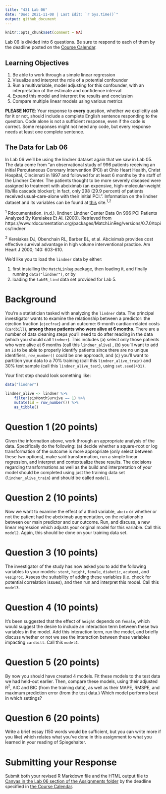 ---
title: "431 Lab 06"
date: "Due: 2021-11-08 | Last Edit: `r Sys.time()`"
output: github_document
---

```{r setup, include=FALSE}
knitr::opts_chunk$set(comment = NA)
```

Lab 06 is divided into 6 questions. Be sure to respond to each of them by the deadline posted on the [Course Calendar](https://thomaselove.github.io/431/calendar.html).

## Learning Objectives

1. Be able to work through a simple linear regression
2. Visualize and interpret the role of a potential confounder
3. Run a multivariable, model adjusting for this confounder, with an interpretation of the estimate and confidence interval
4. Expand this model and interpret the results and conclusion
5. Compare multiple linear models using various metrics

**PLEASE NOTE**: Your response to **every** question, whether we explicitly ask for it or not, should include a complete English sentence responding to the question. Code alone is not a sufficient response, even if the code is correct. Some responses might not need any code, but every response needs at least one complete sentence.

## The Data for Lab 06

In Lab 06 we'll be using the lindner dataset again that we saw in Lab 05. The data come from "an observational study of 996 patients receiving an initial Percutaneous Coronary Intervention (PCI) at Ohio Heart Health, Christ Hospital, Cincinnati in 1997 and followed for at least 6 months by the staff of the Lindner Center. The patients thought to be more severely diseased were assigned to treatment with abciximab (an expensive, high-molecular-weight IIb/IIIa cascade blocker); in fact, only 298 (29.9 percent) of patients received usual-care-alone with their initial PCI.". Information on the lindner dataset and its variables can be found at [this](https://www.rdocumentation.org/packages/MatchLinReg/versions/0.7.0/topics/lindner) site.^1,2^

^1^ Rdocumentation. (n.d.). lindner: Lindner Center Data On 996 PCI Patients Analyzed By Kereiakes Et Al. (2000). Retrieved from https://www.rdocumentation.org/packages/MatchLinReg/versions/0.7.0/topics/lindner


^2^ Kereiakes DJ, Obenchain RL, Barber BL, et al. Abciximab provides cost effective survival advantage in high volume interventional practice. Am Heart J 2000; 140: 603-610.


We'd like you to load the `lindner` data by either:

1. first installing the `MatchLinReg` package, then loading it, and finally running `data("lindner")`, or by
2. loading the `lab05_lind` data set provided for Lab 5.

# Background

You're a statistician tasked with analyzing the `lindner` data. The principal investigator wants to examine the relationship between a predictor: the ejection fraction (`ejecfrac`) and an outcome: 6-month cardiac-related costs (`cardbill`), **among those patients who were alive at 6 months**. There are a number of data cleaning steps you'll need to do after reading in the data (which you should call `lindner`). This includes (a) select only those patients who were alive at 6 months (call this `lindner_alive`) , (b) you'll want to add an `id` to be able to properly identify patients since there are no unique identifiers, `row_number()` could be one approach, and (c) you'll want to partition your data to a 70% training (call this `lindner_alive_train`) and 30% test sample (call this `lindner_alive_test`), using `set.seed(431)`.

Your first step should look something like:

```{r, eval = FALSE}
data("lindner")

lindner_alive <- lindner %>%
    filter(sixMonthSurvive == 1) %>%
    mutate(id = row_number()) %>%
    as_tibble()
```

# Question 1 (20 points)

Given the information above, work through an appropriate analysis of the data. Specifically do the following: (a) decide whether a square-root or log transformation of the outcome is more appropriate (only select between these two options), make said transformation, run a simple linear regression, and interpret and contextualize these results. The decisions regarding transformations as well as the build and interpretation of your model should be completed using just the training data set (`lindner_alive_train`) and should be called `model1`.

# Question 2 (10 points)

Now we want to examine the effect of a third variable, `abcix` or whether or not the patient had the abciximab augmentation, on the relationship between our main predictor and our outcome. Run, and discuss, a new linear regression which adjusts your original model for this variable. Call this `model2`. Again, this should be done on your training data set.

# Question 3 (10 points)

The investigator of the study has now asked you to add the following variables to your models: `stent`, `height`, `female`, `diabetic`, `acutemi`, and `ves1proc`. Assess the suitability of adding these variables (i.e. check for potential correlation issues), and then run and interpret this model. Call this `model3`.

# Question 4 (10 points)

It's been suggested that the effect of `height` depends on `female`, which would suggest the desire to include an interaction term between these two variables in the model. Add this interaction term, run the model, and briefly discuss whether or not we see the interaction between these variables impacting `cardbill`. Call this `model4`.

# Question 5 (20 points)

By now you should have created 4 models. Fit these models to the test data we had held-out earlier. Then, compare these models, using their adjusted R^2^, AIC and BIC (from the training data), as well as their MAPE, RMSPE, and maximum prediction error (from the test data.) Which model performs best in which settings?

# Question 6 (20 points)

Write a brief essay (150 words would be sufficient, but you can write more if you like) which relates what you've done in this assignment to what you learned in your reading of Spiegehalter.

# Submitting your Response

Submit both your revised R Markdown file and the HTML output file to [Canvas in the Lab 06 section of the Assignments folder](https://canvas.case.edu) by the deadline specified in [the Course Calendar](https://thomaselove.github.io/431/calendar.html).